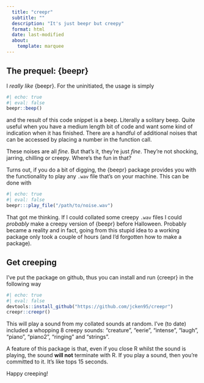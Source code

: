 ```yaml
---
  title: "creepr"
  subtitle: ""
  description: "It's just beepr but creepy"
  format: html
  date: last-modified
  about:
    template: marquee
---
```


##  The prequel: {beepr}

I *really like* {beepr}. For the uninitiated, the usage is simply

```r
#| echo: true
#| eval: false
beepr::beep()
```
 
and the result of this code snippet is a beep. Literally a solitary beep. Quite useful when you have a medium length bit of code and want some kind of indication when it has finished. There are a handful of additional noises that can be accessed by placing a number in the function call.

These noises are all *fine*. But that's it, they're just *fine*. They're not shocking, jarring, chilling or creepy. Where's the fun in that?

Turns out, if you do a bit of digging, the {beepr} package provides you with the functionality to play any `.wav` file that's on your machine. This can be done with

```r
#| echo: true
#| eval: false
beepr:::play_file("/path/to/noise.wav")
```

That got me thinking. If I could collated some creepy `.wav` files I could _probably_ make a creepy version of {beepr} before Halloween. Probably became a reality and in fact, going from this stupid idea to a working package only took a couple of hours (and I'd forgotten how to make a package). 

## Get creeping

I've put the package on github, thus you can install and run {creepr} in the following way

```r
#| echo: true
#| eval: false
devtools::install_github("https://github.com/jcken95/creepr")
creepr::creepr()
```

This will play a sound from my collated sounds at random. I've (to date) included a whopping 8 creepy sounds: "creature", "eerie", "intense", "laugh", "piano", "piano2", "ringing" and "strings". 

A feature of this package is that, even if you close R whilst the sound is playing, the sound __will not__ terminate with R. If you play a sound, then you're committed to it. It's like tops 15 seconds.

Happy creeping!
